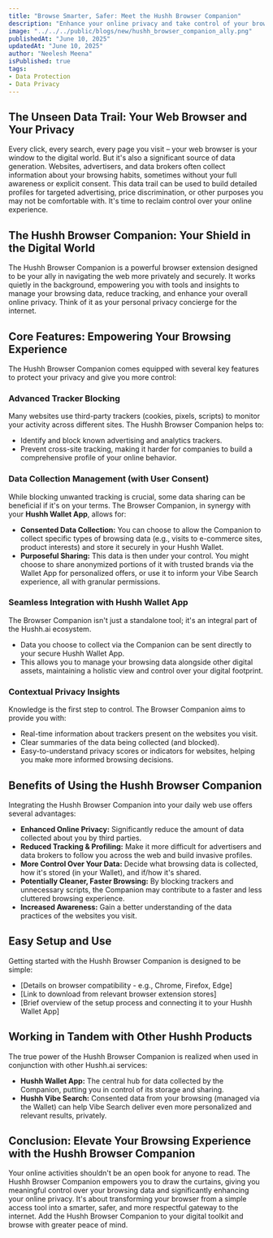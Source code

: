 ```yaml
---
title: "Browse Smarter, Safer: Meet the Hushh Browser Companion"
description: "Enhance your online privacy and take control of your browsing data with the Hushh Browser Companion. Explore its features and benefits."
image: "../../../public/blogs/new/hushh_browser_companion_ally.png"
publishedAt: "June 10, 2025"
updatedAt: "June 10, 2025"
author: "Neelesh Meena"
isPublished: true
tags: 
- Data Protection
- Data Privacy
---
```


## The Unseen Data Trail: Your Web Browser and Your Privacy

Every click, every search, every page you visit – your web browser is your window to the digital world. But it's also a significant source of data generation. Websites, advertisers, and data brokers often collect information about your browsing habits, sometimes without your full awareness or explicit consent. This data trail can be used to build detailed profiles for targeted advertising, price discrimination, or other purposes you may not be comfortable with. It's time to reclaim control over your online experience.

## The Hushh Browser Companion: Your Shield in the Digital World

The Hushh Browser Companion is a powerful browser extension designed to be your ally in navigating the web more privately and securely. It works quietly in the background, empowering you with tools and insights to manage your browsing data, reduce tracking, and enhance your overall online privacy. Think of it as your personal privacy concierge for the internet.

## Core Features: Empowering Your Browsing Experience

The Hushh Browser Companion comes equipped with several key features to protect your privacy and give you more control:

### Advanced Tracker Blocking
Many websites use third-party trackers (cookies, pixels, scripts) to monitor your activity across different sites. The Hushh Browser Companion helps to:
*   Identify and block known advertising and analytics trackers.
*   Prevent cross-site tracking, making it harder for companies to build a comprehensive profile of your online behavior.

### Data Collection Management (with User Consent)
While blocking unwanted tracking is crucial, some data sharing can be beneficial if it's on your terms. The Browser Companion, in synergy with your **Hushh Wallet App**, allows for:
*   **Consented Data Collection:** You can choose to allow the Companion to collect specific types of browsing data (e.g., visits to e-commerce sites, product interests) and store it securely in your Hushh Wallet.
*   **Purposeful Sharing:** This data is then under your control. You might choose to share anonymized portions of it with trusted brands via the Wallet App for personalized offers, or use it to inform your Vibe Search experience, all with granular permissions.

### Seamless Integration with Hushh Wallet App
The Browser Companion isn't just a standalone tool; it's an integral part of the Hushh.ai ecosystem.
*   Data you choose to collect via the Companion can be sent directly to your secure Hushh Wallet App.
*   This allows you to manage your browsing data alongside other digital assets, maintaining a holistic view and control over your digital footprint.

### Contextual Privacy Insights
Knowledge is the first step to control. The Browser Companion aims to provide you with:
*   Real-time information about trackers present on the websites you visit.
*   Clear summaries of the data being collected (and blocked).
*   Easy-to-understand privacy scores or indicators for websites, helping you make more informed browsing decisions.

## Benefits of Using the Hushh Browser Companion

Integrating the Hushh Browser Companion into your daily web use offers several advantages:

*   **Enhanced Online Privacy:** Significantly reduce the amount of data collected about you by third parties.
*   **Reduced Tracking & Profiling:** Make it more difficult for advertisers and data brokers to follow you across the web and build invasive profiles.
*   **More Control Over Your Data:** Decide what browsing data is collected, how it's stored (in your Wallet), and if/how it's shared.
*   **Potentially Cleaner, Faster Browsing:** By blocking trackers and unnecessary scripts, the Companion may contribute to a faster and less cluttered browsing experience.
*   **Increased Awareness:** Gain a better understanding of the data practices of the websites you visit.

## Easy Setup and Use

Getting started with the Hushh Browser Companion is designed to be simple:
*   [Details on browser compatibility - e.g., Chrome, Firefox, Edge]
*   [Link to download from relevant browser extension stores]
*   [Brief overview of the setup process and connecting it to your Hushh Wallet App]

## Working in Tandem with Other Hushh Products

The true power of the Hushh Browser Companion is realized when used in conjunction with other Hushh.ai services:
*   **Hushh Wallet App:** The central hub for data collected by the Companion, putting you in control of its storage and sharing.
*   **Hushh Vibe Search:** Consented data from your browsing (managed via the Wallet) can help Vibe Search deliver even more personalized and relevant results, privately.

## Conclusion: Elevate Your Browsing Experience with the Hushh Browser Companion

Your online activities shouldn't be an open book for anyone to read. The Hushh Browser Companion empowers you to draw the curtains, giving you meaningful control over your browsing data and significantly enhancing your online privacy. It's about transforming your browser from a simple access tool into a smarter, safer, and more respectful gateway to the internet. Add the Hushh Browser Companion to your digital toolkit and browse with greater peace of mind.